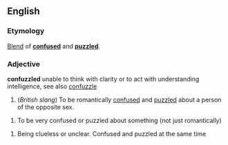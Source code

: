 ==English==
===Etymology===
[[Blend]] of '''[[confused]]''' and '''[[puzzled]]'''.

===Adjective===
'''confuzzled''' unable to think with clarity or to act with understanding intelligence, see also [[confuzzle]]

#(''British slang'') To be romantically [[confused]] and [[puzzled]] about a person of the opposite sex. 

# To be very confused or puzzled about something (not just romantically) 

# Being clueless or unclear. Confused and puzzled at the same time